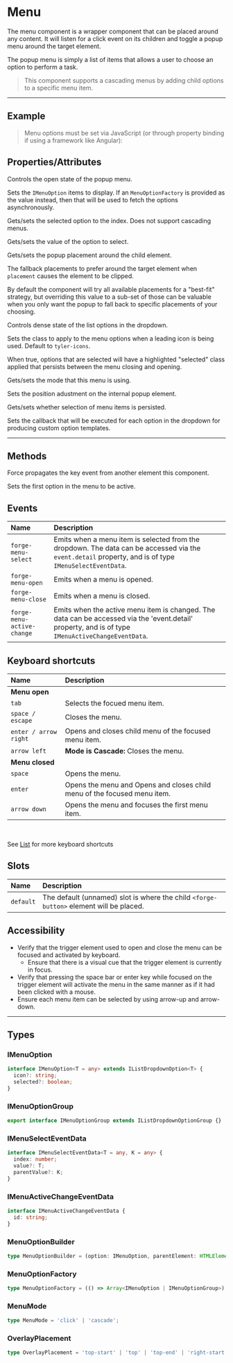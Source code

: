 
<PageSection>

# Menu

The menu component is a wrapper component that can be placed around any content. It will listen for a click event on its children and toggle a popup menu
around the target element.

The popup menu is simply a list of items that allows a user to choose an option to perform a task.

> This component supports a cascading menus by adding child options to a specific menu item.

</PageSection>

---

<PageSection>

## Example

<LiveDemo dense codeHtml={MenuDefaultCodeHtml()} codeTs={MenuDefaultCodeTs()}>
  <MenuDemo />
</LiveDemo>

> Menu options must be set via JavaScript (or through property binding if using a framework like Angular):

</PageSection>

<PageSection>

## Properties/Attributes

<PropertyDef name="open" type="boolean" defaultValue="false">

Controls the open state of the popup menu.
  
</PropertyDef>

<PropertyDef name="options" type="Array<IMenuOption | IMenuOptionGroup> | MenuOptionFactory" attr={false} defaultValue="[]">

Sets the `IMenuOption` items to display. If an `MenuOptionFactory` is provided as the value instead, then that will be used to fetch the options asynchronously.
  
</PropertyDef>

<PropertyDef name="selectedIndex" type="number" defaultValue="undefined">

Gets/sets the selected option to the index. Does not support cascading menus.
  
</PropertyDef>

<PropertyDef name="selectedValue" type="any" defaultValue="undefined">

Gets/sets the value of the option to select.
  
</PropertyDef>

<PropertyDef name="placement" type="PopupPlacement" defaultValue="&quot;bottom-start&quot;">

Gets/sets the popup placement around the child element.
  
</PropertyDef>

<PropertyDef name="fallbackPlacements" type="PopupPlacement[]" defaultValue="[]">

The fallback placements to prefer around the target element when `placement` causes the element to be clipped.

By default the component will try all available placements for a "best-fit" strategy, but overriding this value to a sub-set of those
can be valuable when you only want the popup to fall back to specific placements of your choosing.

</PropertyDef>

<PropertyDef name="dense" type="boolean" defaultValue="false">

Controls dense state of the list options in the dropdown.
  
</PropertyDef>

<PropertyDef name="iconClass" type="string" defaultValue="&quot;tyler-icons&quot;">

Sets the class to apply to the menu options when a leading icon is being used. Default to `tyler-icons`.
  
</PropertyDef>

<PropertyDef name="persistSelection" type="boolean" defaultValue="false">

When true, options that are selected will have a highlighted "selected" class applied that persists between the menu closing and opening.
  
</PropertyDef>

<PropertyDef name="mode" type="MenuMode" defaultValue="'click'">

Gets/sets the mode that this menu is using.
  
</PropertyDef>

<PropertyDef name="popupOffset" type="IPopupPosition" defaultValue="undefined">

Sets the position adustment on the internal popup element.
  
</PropertyDef>

<PropertyDef name="popupElement" type="HTMLElement | undefined" defaultValue="undefined">

Gets/sets whether selection of menu items is persisted.
  
</PropertyDef>

<PropertyDef name="optionBuilder" type="MenuOptionBuilder | undefined" defaultValue="undefined">

Sets the callback that will be executed for each option in the dropdown for producing custom option templates.
  
</PropertyDef>

</PageSection>

---

<PageSection>

## Methods

<MethodDef name="propagateKeyEvent(evt: KeyboardEvent): void;">

Force propagates the key event from another element this component.

</MethodDef>

<MethodDef name="activateFirstOption(): void;">

Sets the first option in the menu to be active.

</MethodDef>

</PageSection>

<PageSection>

## Events

| Name                          | Description
| :-----------------------------| :-----------------
| `forge-menu-select`             | Emits when a menu item is selected from the dropdown. The data can be accessed via the `event.detail` property, and is of type `IMenuSelectEventData`.
| `forge-menu-open`               | Emits when a menu is opened.
| `forge-menu-close`              | Emits when a menu is closed.
| `forge-menu-active-change`      | Emits when the active menu item is changed. The data can be accessed via the 'event.detail' property, and is of type `IMenuActiveChangeEventData`.

</PageSection>

<PageSection>

## Keyboard shortcuts

| Name                                | Description
| :-----------------------------------| :----------------
| **Menu open**                       |
| `tab`                               | Selects the focued menu item.
| `space / escape`                    | Closes the menu.
| `enter / arrow right`               | Opens and closes child menu of the focused menu item.
| `arrow left`                        | **Mode is Cascade:** Closes the menu.
| **Menu closed**                     |
| `space`                             | Opens the menu.
| `enter`                             | Opens the menu and Opens and closes child menu of the focused menu item.
| `arrow down`                        | Opens the menu and focuses the first menu item.

<br/>

See [List](?path=/docs/components-list--default#keyboard-shortcuts) for more keyboard shortcuts

</PageSection>

<PageSection>

## Slots

| Name                           | Description
| :------------------------------| :----------------
| `default`                      | The default (unnamed) slot is where the child `<forge-button>` element will be placed.

</PageSection>

<PageSection>

## Accessibility

- Verify that the trigger element used to open and close the menu can be focused and activated by keyboard.
  - Ensure that there is a visual cue that the trigger element is currently in focus.
- Verify that pressing the space bar or enter key while focused on the trigger element will activate the menu in the same manner as if it had been clicked with a mouse.
- Ensure each menu item can be selected by using arrow-up and arrow-down.

</PageSection>

---

<PageSection>

## Types

### IMenuOption

```typescript
interface IMenuOption<T = any> extends IListDropdownOption<T> {
  icon?: string;
  selected?: boolean;
}
```

### IMenuOptionGroup

```typescript
export interface IMenuOptionGroup extends IListDropdownOptionGroup {}
```

### IMenuSelectEventData

```typescript
interface IMenuSelectEventData<T = any, K = any> {
  index: number;
  value?: T;
  parentValue?: K;
}
```

### IMenuActiveChangeEventData

```typescript
interface IMenuActiveChangeEventData {
  id: string;
}
```

### MenuOptionBuilder

```typescript
type MenuOptionBuilder = (option: IMenuOption, parentElement: HTMLElement) => HTMLElement | string | void;
```

### MenuOptionFactory

```typescript
type MenuOptionFactory = (() => Array<IMenuOption | IMenuOptionGroup>) | (() => Promise<Array<IMenuOption | IMenuOptionGroup>>);
```

### MenuMode

```typescript
type MenuMode = 'click' | 'cascade';
```

### OverlayPlacement

```typescript
type OverlayPlacement = 'top-start' | 'top' | 'top-end' | 'right-start' | 'right' | 'right-end' | 'bottom-start' | 'bottom' | 'bottom-end' | 'left-start' | 'left' | 'left-end';
```

</PageSection>
